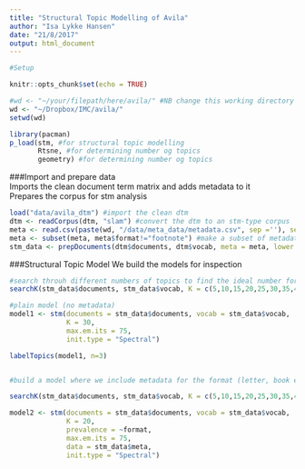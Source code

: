 ```yaml
---
title: "Structural Topic Modelling of Avila"
author: "Isa Lykke Hansen"
date: "21/8/2017"
output: html_document
---
```


```r

#Setup 

knitr::opts_chunk$set(echo = TRUE)

#wd <- "~/your/filepath/here/avila/" #NB change this working directory so it points to your local Avila folder!
wd <- "~/Dropbox/IMC/avila/"
setwd(wd) 

library(pacman)
p_load(stm, #for structural topic modelling
       Rtsne, #for determining number og topics
       geometry) #for determining number og topics

```

###Import and prepare data  
Imports the clean document term matrix and adds metadata to it  
Prepares the corpus for stm analysis
```r

load("data/avila_dtm") #import the clean dtm
dtm <- readCorpus(dtm, "slam") #convert the dtm to an stm-type corpus
meta <- read.csv(paste(wd, "/data/meta_data/metadata.csv", sep =''), sep = ";") #import the metadata
meta <- subset(meta, meta$format!="footnote") #make a subset of metadata that does not include footnotes
stm_data <- prepDocuments(dtm$documents, dtm$vocab, meta = meta, lower.thresh = 1) #add the metadata and remove terms that appear in only one document or less
```

###Structural Topic Model 
We build the models for inspection
```r

#search throuh different numbers of topics to find the ideal number for the simple model
searchK(stm_data$documents, stm_data$vocab, K = c(5,10,15,20,25,30,35,40), init.type = "Spectral")

#plain model (no metadata)
model1 <- stm(documents = stm_data$documents, vocab = stm_data$vocab,
              K = 30,
              max.em.its = 75,
              init.type = "Spectral")

labelTopics(model1, n=3)


#build a model where we include metadata for the format (letter, book etc.)

searchK(stm_data$documents, stm_data$vocab, K = c(5,10,15,20,25,30,35,40), prevalence =~ format, data= stm_data$meta, init.type = "Spectral")

model2 <- stm(documents = stm_data$documents, vocab = stm_data$vocab,
              K = 20,
              prevalence = ~format,
              max.em.its = 75,
              data = stm_data$meta,
              init.type = "Spectral")


```

